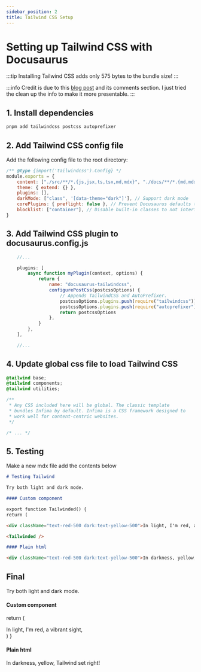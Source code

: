 ```yaml
---
sidebar_position: 2
title: Tailwind CSS Setup
---
```


# Setting up Tailwind CSS with Docusaurus

:::tip
Installing Tailwind CSS adds only 575 bytes to the bundle size!
:::

:::info
Credit is due to this [blog post](https://dev.to/sajclarke_62/using-tailwindcss-v3-in-docusaurus-in-5-steps-5c26) and its comments section. I just tried the clean up the info to make it more presentable.
:::

## 1. Install dependencies

```bash
pnpm add tailwindcss postcss autoprefixer
```

## 2. Add Tailwind CSS config file

Add the following config file to the root directory:

```js title="./tailwind.config.js"
/** @type {import('tailwindcss').Config} */
module.exports = {
    content: ["./src/**/*.{js,jsx,ts,tsx,md,mdx}", "./docs/**/*.{md,mdx}"],
    theme: { extend: {} },
    plugins: [],
    darkMode: ["class", '[data-theme="dark"]'], // Support dark mode
    corePlugins: { preflight: false }, // Prevent Docusaurus defaults to be overwritten
    blocklist: ["container"], // Disable built-in classes to not interfere with Docusaurus classes
}
```

## 3. Add Tailwind CSS plugin to docusaurus.config.js

```js title="./docusaurus.config.js"
    //...

    plugins: [
        async function myPlugin(context, options) {
            return {
                name: "docusaurus-tailwindcss",
                configurePostCss(postcssOptions) {
                    // Appends TailwindCSS and AutoPrefixer.
                    postcssOptions.plugins.push(require("tailwindcss"))
                    postcssOptions.plugins.push(require("autoprefixer"))
                    return postcssOptions
                },
            }
        },
    ],

    //...
```

## 4. Update global css file to load Tailwind CSS

```css {1-3} title="./src/css/custom.css"
@tailwind base;
@tailwind components;
@tailwind utilities;

/**
 * Any CSS included here will be global. The classic template
 * bundles Infima by default. Infima is a CSS framework designed to
 * work well for content-centric websites.
 */

/* ... */
```

## 5. Testing

Make a new mdx file add the contents below

```md
# Testing Tailwind

Try both light and dark mode.

#### Custom component

export function Tailwinded() {
return (

<div className="text-red-500 dark:text-yellow-500">In light, I'm red, a vibrant sight,</div>) }

<Tailwinded />

#### Plain html

<div className="text-red-500 dark:text-yellow-500">In darkness, yellow, Tailwind set right!</div>
```

## Final

Try both light and dark mode.

#### Custom component

return (

<div className="text-red-500 dark:text-yellow-500">In light, I'm red, a vibrant sight,</div>) }

<Tailwinded />

#### Plain html

<div className="text-red-500 dark:text-yellow-500">In darkness, yellow, Tailwind set right!</div>
